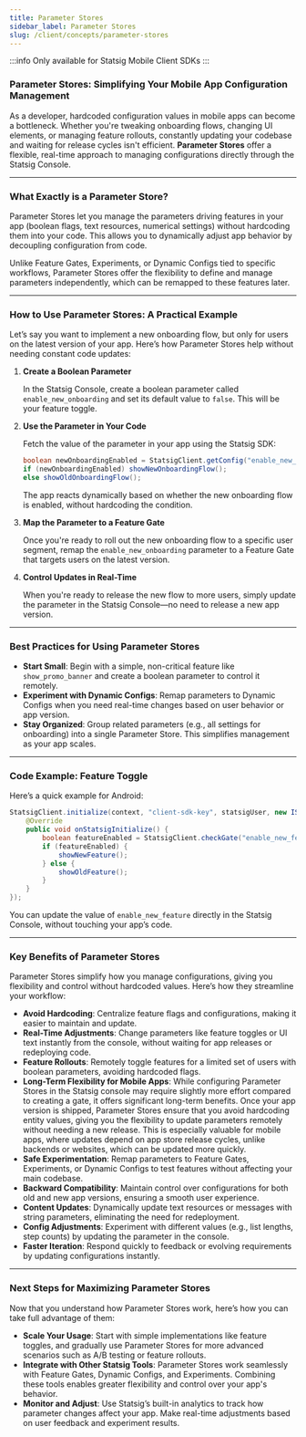 ```yaml
---
title: Parameter Stores
sidebar_label: Parameter Stores
slug: /client/concepts/parameter-stores
---
```

:::info
Only available for Statsig Mobile Client SDKs
:::

### **Parameter Stores: Simplifying Your Mobile App Configuration Management**

As a developer, hardcoded configuration values in mobile apps can become a bottleneck. Whether you're tweaking onboarding flows, changing UI elements, or managing feature rollouts, constantly updating your codebase and waiting for release cycles isn't efficient. **Parameter Stores** offer a flexible, real-time approach to managing configurations directly through the Statsig Console.

---

### **What Exactly is a Parameter Store?**

Parameter Stores let you manage the parameters driving features in your app (boolean flags, text resources, numerical settings) without hardcoding them into your code. This allows you to dynamically adjust app behavior by decoupling configuration from code.

Unlike Feature Gates, Experiments, or Dynamic Configs tied to specific workflows, Parameter Stores offer the flexibility to define and manage parameters independently, which can be remapped to these features later.

---

### **How to Use Parameter Stores: A Practical Example**

Let’s say you want to implement a new onboarding flow, but only for users on the latest version of your app. Here’s how Parameter Stores help without needing constant code updates:

1. **Create a Boolean Parameter**

   In the Statsig Console, create a boolean parameter called `enable_new_onboarding` and set its default value to `false`. This will be your feature toggle.

2. **Use the Parameter in Your Code**

   Fetch the value of the parameter in your app using the Statsig SDK:

   ```java
   boolean newOnboardingEnabled = StatsigClient.getConfig("enable_new_onboarding").getBoolean("value", false);
   if (newOnboardingEnabled) showNewOnboardingFlow();
   else showOldOnboardingFlow();
   ```

   The app reacts dynamically based on whether the new onboarding flow is enabled, without hardcoding the condition.

3. **Map the Parameter to a Feature Gate**

   Once you're ready to roll out the new onboarding flow to a specific user segment, remap the `enable_new_onboarding` parameter to a Feature Gate that targets users on the latest version.

4. **Control Updates in Real-Time**

   When you're ready to release the new flow to more users, simply update the parameter in the Statsig Console—no need to release a new app version.

---

### **Best Practices for Using Parameter Stores**

- **Start Small**: Begin with a simple, non-critical feature like `show_promo_banner` and create a boolean parameter to control it remotely.
- **Experiment with Dynamic Configs**: Remap parameters to Dynamic Configs when you need real-time changes based on user behavior or app version.
- **Stay Organized**: Group related parameters (e.g., all settings for onboarding) into a single Parameter Store. This simplifies management as your app scales.

---

### **Code Example: Feature Toggle**

Here’s a quick example for Android:

```java
StatsigClient.initialize(context, "client-sdk-key", statsigUser, new IStatsigCallback() {
    @Override
    public void onStatsigInitialize() {
        boolean featureEnabled = StatsigClient.checkGate("enable_new_feature");
        if (featureEnabled) {
            showNewFeature();
        } else {
            showOldFeature();
        }
    }
});
```

You can update the value of `enable_new_feature` directly in the Statsig Console, without touching your app’s code.

---

### **Key Benefits of Parameter Stores**

Parameter Stores simplify how you manage configurations, giving you flexibility and control without hardcoded values. Here’s how they streamline your workflow:

- **Avoid Hardcoding**: Centralize feature flags and configurations, making it easier to maintain and update.
- **Real-Time Adjustments**: Change parameters like feature toggles or UI text instantly from the console, without waiting for app releases or redeploying code.
- **Feature Rollouts**: Remotely toggle features for a limited set of users with boolean parameters, avoiding hardcoded flags.
- **Long-Term Flexibility for Mobile Apps**: While configuring Parameter Stores in the Statsig console may require slightly more effort compared to creating a gate, it offers significant long-term benefits. Once your app version is shipped, Parameter Stores ensure that you avoid hardcoding entity values, giving you the flexibility to update parameters remotely without needing a new release. This is especially valuable for mobile apps, where updates depend on app store release cycles, unlike backends or websites, which can be updated more quickly.
- **Safe Experimentation**: Remap parameters to Feature Gates, Experiments, or Dynamic Configs to test features without affecting your main codebase.
- **Backward Compatibility**: Maintain control over configurations for both old and new app versions, ensuring a smooth user experience.
- **Content Updates**: Dynamically update text resources or messages with string parameters, eliminating the need for redeployment.
- **Config Adjustments**: Experiment with different values (e.g., list lengths, step counts) by updating the parameter in the console.
- **Faster Iteration**: Respond quickly to feedback or evolving requirements by updating configurations instantly.

---

### **Next Steps for Maximizing Parameter Stores**

Now that you understand how Parameter Stores work, here’s how you can take full advantage of them:

- **Scale Your Usage**: Start with simple implementations like feature toggles, and gradually use Parameter Stores for more advanced scenarios such as A/B testing or feature rollouts.
- **Integrate with Other Statsig Tools**: Parameter Stores work seamlessly with Feature Gates, Dynamic Configs, and Experiments. Combining these tools enables greater flexibility and control over your app's behavior.
- **Monitor and Adjust**: Use Statsig’s built-in analytics to track how parameter changes affect your app. Make real-time adjustments based on user feedback and experiment results.
```
